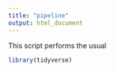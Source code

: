 ```yaml
---
title: "pipeline"
output: html_document
---
```


This script performs the usual 


```r
library(tidyverse)
```
